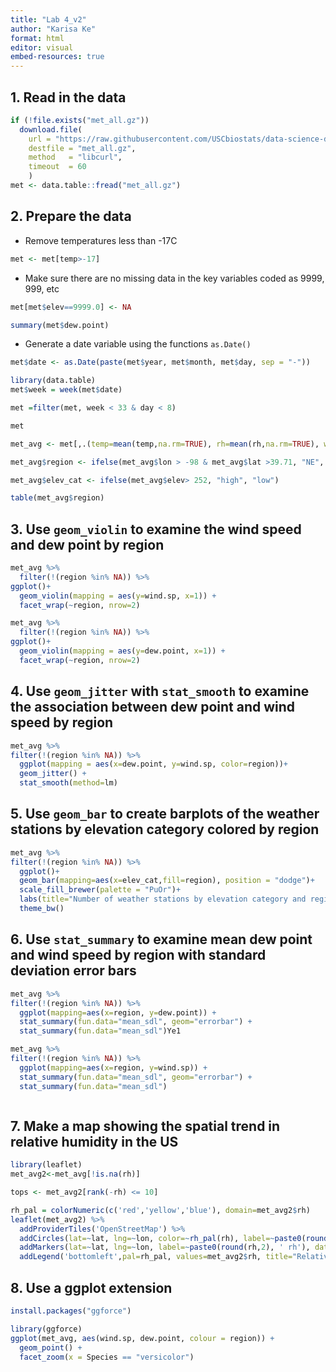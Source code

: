 ```yaml
---
title: "Lab 4_v2"
author: "Karisa Ke"
format: html
editor: visual
embed-resources: true
---
```


## 1. Read in the data

```r


if (!file.exists("met_all.gz"))
  download.file(
    url = "https://raw.githubusercontent.com/USCbiostats/data-science-data/master/02_met/met_all.gz",
    destfile = "met_all.gz",
    method   = "libcurl",
    timeout  = 60
    )
met <- data.table::fread("met_all.gz")
```

## 2. Prepare the data

-   Remove temperatures less than -17C

```r
met <- met[temp>-17]
```

-   Make sure there are no missing data in the key variables coded as 9999, 999, etc

```r
met[met$elev==9999.0] <- NA
```

```r
summary(met$dew.point)
```

-   Generate a date variable using the functions `as.Date()`

```r
met$date <- as.Date(paste(met$year, met$month, met$day, sep = "-"))
```

```r
library(data.table)
met$week = week(met$date)
```

```r
met =filter(met, week < 33 & day < 8)
```

```r
met
```

```r
met_avg <- met[,.(temp=mean(temp,na.rm=TRUE), rh=mean(rh,na.rm=TRUE), wind.sp=mean(wind.sp,na.rm=TRUE), vis.dist=mean(vis.dist,na.rm=TRUE), dew.point = mean(dew.point, na.rm=TRUE), lat=mean(lat), lon=mean(lon), elev=mean(elev,na.rm=TRUE)), by="USAFID"]
```

```r
met_avg$region <- ifelse(met_avg$lon > -98 & met_avg$lat >39.71, "NE", ifelse(met_avg$lon > -98 & met_avg$lat < 39.71, "SE", ifelse(met_avg$lon < -98 & met_avg$lat >39.71, "NW", "SW")))
```

```r
met_avg$elev_cat <- ifelse(met_avg$elev> 252, "high", "low")
```

```r
table(met_avg$region)
```

## 3. **Use `geom_violin` to examine the wind speed and dew point by region**

```r
met_avg %>%
  filter(!(region %in% NA)) %>%
ggplot()+
  geom_violin(mapping = aes(y=wind.sp, x=1)) +
  facet_wrap(~region, nrow=2)
```

```r
met_avg %>%
  filter(!(region %in% NA)) %>%
ggplot()+
  geom_violin(mapping = aes(y=dew.point, x=1)) +
  facet_wrap(~region, nrow=2)
```

## 4. **Use `geom_jitter` with `stat_smooth` to examine the association between dew point and wind speed by region**

```r
met_avg %>%
filter(!(region %in% NA)) %>%
  ggplot(mapping = aes(x=dew.point, y=wind.sp, color=region))+
  geom_jitter() + 
  stat_smooth(method=lm)
```

## 5. **Use `geom_bar` to create barplots of the weather stations by elevation category colored by region**

```r
met_avg %>%
filter(!(region %in% NA)) %>%
  ggplot()+
  geom_bar(mapping=aes(x=elev_cat,fill=region), position = "dodge")+
  scale_fill_brewer(palette = "PuOr")+
  labs(title="Number of weather stations by elevation category and region", x="Elevation Category", y= "Count")+
  theme_bw()
```

## 6. **Use `stat_summary` to examine mean dew point and wind speed by region with standard deviation error bars**

```r
met_avg %>%
filter(!(region %in% NA)) %>%
  ggplot(mapping=aes(x=region, y=dew.point)) +
  stat_summary(fun.data="mean_sdl", geom="errorbar") +
  stat_summary(fun.data="mean_sdl")Ye1
```

```r
met_avg %>%
filter(!(region %in% NA)) %>%
  ggplot(mapping=aes(x=region, y=wind.sp)) +
  stat_summary(fun.data="mean_sdl", geom="errorbar") +
  stat_summary(fun.data="mean_sdl")
```

```r

```

## 7. **Make a map showing the spatial trend in relative humidity in the US**

```r
library(leaflet)
met_avg2<-met_avg[!is.na(rh)]

tops <- met_avg2[rank(-rh) <= 10]

rh_pal = colorNumeric(c('red','yellow','blue'), domain=met_avg2$rh)
leaflet(met_avg2) %>%
  addProviderTiles('OpenStreetMap') %>%
  addCircles(lat=~lat, lng=~lon, color=~rh_pal(rh), label=~paste0(round(rh,2), ' rh'), opacity=1,fillOpacity=1, radius=500) %>%
  addMarkers(lat=~lat, lng=~lon, label=~paste0(round(rh,2), ' rh'), data = tops) %>%
  addLegend('bottomleft',pal=rh_pal, values=met_avg2$rh, title="Relative Humidity", opacity=1)
```

## 8. Use a ggplot extension

```r
install.packages("ggforce")
```

```r
library(ggforce)
ggplot(met_avg, aes(wind.sp, dew.point, colour = region)) +
  geom_point() +
  facet_zoom(x = Species == "versicolor")
```
